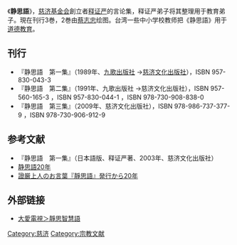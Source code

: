 《'''静思語'''》，[[慈济基金会|慈济基金会]]創立者[[释证严|释证严]]的言论集，释证严弟子将其整理用于教育弟子。現在刊行3巻，2巻由[[蔡志忠|蔡志忠]]绘图。台湾一些中小学校教师把《静思語》用于[[道德|道德]][[教育|教育]]。

== 刊行 ==
{{wikiquote|靜思語}}
* 『静思語　第一集』（1989年、[[九歌出版社|九歌出版社]] →[[慈济文化出版社|慈济文化出版社]]），ISBN 957-830-043-3 {{Zh-hant}}
* 『静思語　第二集』（1991年、九歌出版社 →慈济文化出版社），ISBN 957-560-165-3 {{Zh-hant}}，ISBN 957-830-044-1 {{Zh-hant}}，ISBN 978-730-908-838-0 {{Zh-hans}}
* 『静思語　第三集』（2009年、慈济文化出版社），ISBN 978-986-737-377-9 {{Zh-hant}}，ISBN 978-730-906-912-9 {{Zh-hans}}

== 参考文献 ==
* 『静思語　第一集』（日本語版、释证严著、2003年、慈济文化出版社）
* [https://web.archive.org/web/20111027184924/http://event.daai.tv/jingsiyu/user/yearlist.php 静思語20年]
* [http://tw.tzuchi.org/jp/index.php?option=com_content&view=article&id=335%3A2010-12-08-05-51-38&Itemid=301 證厳上人のお言葉『靜思語』発行から20年]

== 外部链接 ==
* [https://web.archive.org/web/20110817230130/http://event.daai.tv/jingsiyu/user/textList.php 大愛電視＞靜思智慧語]

[[Category:慈济|Category:慈济]]
[[Category:宗教文献|Category:宗教文献]]

{{慈濟基金會}}